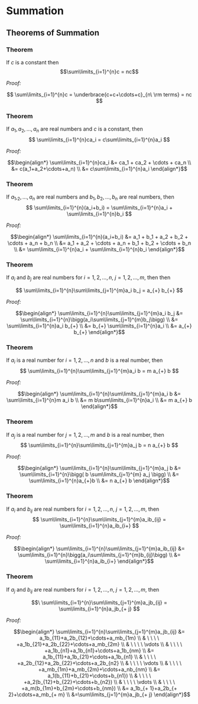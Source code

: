 # Summation

## Theorems of Summation

### Theorem {#summation-theorem-1}
If $c$ is a constant then $$\sum\limits_{i=1}^{n}c = nc$$

_Proof:_

$$
\sum\limits_{i=1}^{n}c
	= \underbrace{c+c+\cdots+c}_{n\ \rm terms}
	= nc
$$

### Theorem {#summation-theorem-2}

If $a_1,a_2,\ldots,a_n$ are real numbers and $c$ is a constant, then 
$$
\sum\limits_{i=1}^{n}ca_i
	= c\sum\limits_{i=1}^{n}a_i
$$

_Proof:_

$$\begin{align*} 
\sum\limits_{i=1}^{n}ca_i
	&= ca_1 + ca_2 + \cdots + ca_n \\
	&= c(a_1+a_2+\cdots+a_n) \\
	&= c\sum\limits_{i=1}^{n}a_i
\end{align*}$$


### Theorem {#summation-theorem-3}

If $a_1,_2,\ldots,a_n$ are real numbers and $b_1,b_2,\ldots,b_n$ are real numbers, then
$$
\sum\limits_{i=1}^{n}(a_i+b_i)
	= \sum\limits_{i=1}^{n}a_i + \sum\limits_{i=1}^{n}b_i
$$

_Proof:_

$$\begin{align*}
\sum\limits_{i=1}^{n}(a_i+b_i)
	&= a_1 + b_1 + a_2 + b_2 + \cdots + a_n + b_n \\
  &= a_1 + a_2 + \cdots + a_n + b_1 + b_2 + \cdots + b_n \\
	&= \sum\limits_{i=1}^{n}a_i + \sum\limits_{i=1}^{n}b_i
\end{align*}$$


### Theorem {#summation-theorem-4}

If $a_i$ and $b_j$ are real numbers for $i=1,2,\ldots,n$, $j=1,2,\ldots,m$, then
then 

$$
\sum\limits_{i=1}^{n}\sum\limits_{j=1}^{m}a_i b_j
	= a_{+} b_{+}
$$

_Proof:_

$$\begin{align*}
\sum\limits_{i=1}^{n}\sum\limits_{j=1}^{m}a_i b_j
	&= \sum\limits_{i=1}^{n}\bigg(a_i\sum\limits_{j=1}^{m}b_j\bigg) \\
	&= \sum\limits_{i=1}^{n}a_i b_{+} \\
	&= b_{+} \sum\limits_{i=1}^{n}a_i \\
	&= a_{+} b_{+}
\end{align*}$$



### Theorem {#summation-theorem-5}

If $a_i$ is a real number for $i=1,2,\ldots,n$ and $b$ is a real number, then 
$$
\sum\limits_{i=1}^{n}\sum\limits_{j=1}^{m}a_i b
	= m a_{+} b
$$

_Proof:_

$$\begin{align*}
\sum\limits_{i=1}^{n}\sum\limits_{j=1}^{m}a_i b
	&= \sum\limits_{i=1}^{n}m a_i b \\
	&= m b\sum\limits_{i=1}^{n}a_i \\
	&= m a_{+} b
\end{align*}$$



### Theorem {#summation-theorem-6}

If $a_j$ is a real number for $j=1,2,\ldots,m$ and $b$ is a real number, then 
$$
\sum\limits_{i=1}^{n}\sum\limits_{j=1}^{m}a_j b
	= n a_{+} b
$$

_Proof:_

$$\begin{align*}
\sum\limits_{i=1}^{n}\sum\limits_{j=1}^{m}a_j b
	&= \sum\limits_{i=1}^{n}\bigg( b \sum\limits_{j=1}^{m} a_j \bigg) \\
	&= \sum\limits_{i=1}^{n}a_{+}b \\
	&= n a_{+} b
\end{align*}$$


### Theorem {#summation-theorem-7}

If $a_i$ and $b_{ij}$ are real numbers for $i=1,2,\ldots,n$, $j=1,2,\ldots,m$, then 
$$
\sum\limits_{i=1}^{n}\sum\limits_{j=1}^{m}a_ib_{ij}
	= \sum\limits_{i=1}^{n}a_ib_{i+}
$$

_Proof:_

$$\begin{align*}
\sum\limits_{i=1}^{n}\sum\limits_{j=1}^{m}a_ib_{ij}
	&= \sum\limits_{i=1}^{n}\bigg(a_i\sum\limits_{j=1}^{m}b_{ij}\bigg) \\
	&= \sum\limits_{i=1}^{n}a_ib_{i+}
\end{align*}$$


### Theorem {#summation-theorem-8}

If $a_j$ and $b_{ij}$ are real numbers for $i=1,2,\ldots,n$, $j=1,2,\ldots,m$, then 

$$\
\sum\limits_{i=1}^{n}\sum\limits_{j=1}^{m}a_jb_{ij}
	= \sum\limits_{i=1}^{n}a_jb_{+ j}
$$

_Proof:_

$$\begin{align*}
\sum\limits_{i=1}^{n}\sum\limits_{j=1}^{m}a_jb_{ij}
  &= a_1b_{11}+a_2b_{12}+\cdots+a_mb_{1m} \\
  & \ \ \ \  +a_1b_{21}+a_2b_{22}+\cdots+a_mb_{2m} \\
  & \ \ \ \ \vdots \\
  & \ \ \ \ +a_1b_{n1}+a_1b_{n1}+\cdots+a_1b_{nm} \\
  &= a_1b_{11}+a_1b_{21}+\cdots+a_1b_{n1} \\
  & \ \ \ \ +a_2b_{12}+a_2b_{22}+\cdots+a_2b_{n2} \\
  & \ \ \ \ \vdots \\
  & \ \ \ \ +a_mb_{1m}+a_mb_{2m}+\cdots+a_nb_{nm} \\
  &= a_1(b_{11}+b_{21}+\cdots+b_{n1}) \\
  & \ \ \ \ +a_2(b_{12}+b_{22}+\cdots+b_{n2}) \\
  & \ \ \ \ \vdots \\
  & \ \ \ \ +a_m(b_{1m}+b_{2m}+\cdots+b_{nm}) \\
  &= a_1b_{+ 1}+a_2b_{+ 2}+\cdots+a_mb_{+ m} \\
  &=\sum\limits_{j=1}^{m}a_jb_{+ j}
\end{align*}$$

